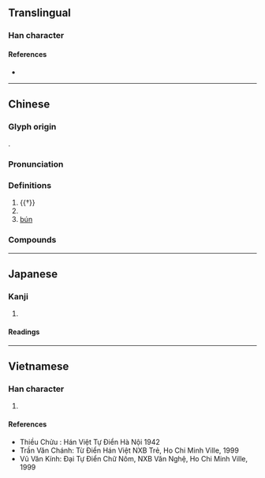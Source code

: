 {{character info/new}}
==Translingual==

===Han character===
{{Han char|rn=75|rad=木|as=14|sn=18|four=44932|canj=DTBO|ids=⿰木蒙}}

====References====
* {{Han ref|kx=0558.120|dkj=15710|dj=0947.130|hdz=21299.090|uh=6AAC|ud=27308|bh=C263|bd=49763}}

----

==Chinese==
{{zh-forms}}

===Glyph origin===
{{Han etym}}
{{Han compound|木|蒙|ls=psc|c1=s|c2=p|t1=tree}}. 

===Pronunciation===
{{zh-pron
|m=méng
|c=mung4-1,mung4
|mn=ml,twd:bông/tw:bóng
|mc=y
|oc=y
|cat=n
}}

===Definitions===
{{zh-hanzi}}

# {{†}} {{n-g|A type of [[locust tree|locust]]-like tree.}}
# {{zh-used in|檸檬|[[lemon]]}}
# [[bún]] {{gloss|Vietnamese dish}}

===Compounds===
{{zh-der|檬粉|檬果|海檬果|檸檬|檸檬素|檸檬酸}}

----

==Japanese==

===Kanji===
{{ja-kanji|grade=|rs=木14}}

# {{rfdef|ja|sort=木14}}

====Readings====
{{ja-readings
|on=ぼう, も
|kun=
}}

----

==Vietnamese==

===Han character===
{{vi-hantu|[[muồng]], [[môm]], [[mông]], [[muỗm]]|rs=木14}}

# {{rfdef|vi|sort=木14}}

====References====
* Thiều Chửu : Hán Việt Tự Điển Hà Nội 1942
* Trần Văn Chánh: Từ Điển Hán Việt NXB Trẻ, Ho Chi Minh Ville, 1999
* Vũ Văn Kính: Đại Tự Điển Chữ Nôm, NXB Văn Nghệ, Ho Chi Minh Ville, 1999
